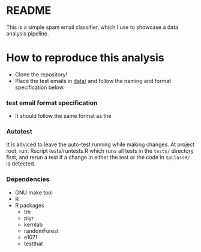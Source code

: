 README
========================================================
This is a simple spam email classifier, which I use to showcase a data analysis pipeline.


# How to reproduce this analysis
- Clone the repository!
- Place the test emails in [data/](data/) and follow the naming and format specification below.

### test email format specification
- It should follow the same format as the 

### Autotest
It is adviced to leave the auto-test running while making changes. At project root, run:
      Rscript tests/runtests.R
which runs all tests in the `tests/` directory first, and rerun a test if a change in either the test or the code in `spClassR/` is detected.
   
### Dependencies
- GNU make tool
- R
- R packages
    + tm
    + plyr
    + kernlab
    + randomForest
    + e1071
    + testthat